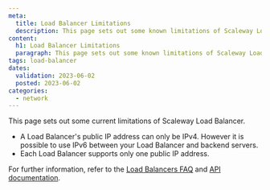 ```yaml
---
meta:
  title: Load Balancer Limitations
  description: This page sets out some known limitations of Scaleway Load Balancers
content:
  h1: Load Balancer Limitations
  paragraph: This page sets out some known limitations of Scaleway Load Balancers
tags: load-balancer
dates:
  validation: 2023-06-02
  posted: 2023-06-02
categories:
  - network
---
```


This page sets out some current limitations of Scaleway Load Balancer.

- A Load Balancer's public IP address can only be IPv4. However it is possible to use IPv6 between your Load Balancer and backend servers.
- Each Load Balancer supports only one public IP address.

For further information, refer to the [Load Balancers FAQ](https://www.scaleway.com/en/faq/load-balancer/) and [API documentation](https://www.scaleway.com/en/developers/api/load-balancer/zoned-api/).
